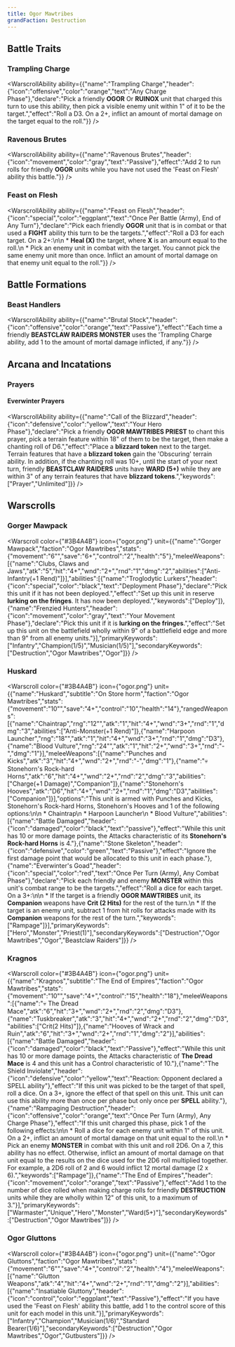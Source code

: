 ```yaml
---
title: Ogor Mawtribes
grandFaction: Destruction
---
```



## Battle Traits

### Trampling Charge

<WarscrollAbility ability={{"name":"Trampling Charge","header":{"icon":"offensive","color":"orange","text":"Any Charge Phase"},"declare":"Pick a friendly **OGOR** Or **RUINOX** unit that charged this turn to use this ability, then pick a visible enemy unit within 1\" of it to be the target.","effect":"Roll a D3. On a 2+, inflict an amount of mortal damage on the target equal to the roll."}} />

### Ravenous Brutes

<WarscrollAbility ability={{"name":"Ravenous Brutes","header":{"icon":"movement","color":"gray","text":"Passive"},"effect":"Add 2 to run rolls for friendly **OGOR** units while you have not used the 'Feast on Flesh' ability this battle."}} />

### Feast on Flesh

<WarscrollAbility ability={{"name":"Feast on Flesh","header":{"icon":"special","color":"eggplant","text":"Once Per Battle (Army), End of Any Turn"},"declare":"Pick each friendly **OGOR** unit that is in combat or that used a **FIGHT** ability this turn to be the targets.","effect":"Roll a D3 for each target. On a 2+:\n\n * **Heal (X)** the target, where **X** is an amount equal to the roll.\n * Pick an enemy unit in combat with the target. You cannot pick the same enemy unit more than once. Inflict an amount of mortal damage on that enemy unit equal to the roll."}} />



## Battle Formations

### Beast Handlers

<WarscrollAbility ability={{"name":"Brutal Stock","header":{"icon":"offensive","color":"orange","text":"Passive"},"effect":"Each time a friendly **BEASTCLAW RAIDERS MONSTER** uses the 'Trampling Charge ability, add 1 to the amount of mortal damage inflicted, if any."}} />



## Arcana and Incatations

### Prayers

#### Everwinter Prayers

<WarscrollAbility ability={{"name":"Call of the Blizzard","header":{"icon":"defensive","color":"yellow","text":"Your Hero Phase"},"declare":"Pick a friendly **OGOR MAWTRIBES PRIEST** to chant this prayer, pick a terrain feature within 18\" of them to be the target, then make a chanting roll of D6.","effect":"Place a **blizzard token** next to the target. Terrain features that have a **blizzard token** gain the 'Obscuring' terrain ability. In addition, if the chanting roll was 10+, until the start of your next turn, friendly **BEASTCLAW RAIDERS** units have **WARD (5+)** while they are within 3\" of any terrain features that have **blizzard tokens**.","keywords":["Prayer","Unlimited"]}} />





## Warscrolls

### Gorger Mawpack

<Warscroll color={"#3B4A4B"} icon={"ogor.png"} unit={{"name":"Gorger Mawpack","faction":"Ogor Mawtribes","stats":{"movement":"6\"","save":"6+","control":"2","health":"5"},"meleeWeapons":[{"name":"Clubs, Claws and Jaws","atk":"5","hit":"4+","wnd":"2+","rnd":"1","dmg":"2","abilities":["Anti-Infantry(+1 Rend)"]}],"abilities":[{"name":"Troglodytic Lurkers","header":{"icon":"special","color":"black","text":"Deployment Phase"},"declare":"Pick this unit if it has not been deployed.","effect":"Set up this unit in reserve **lurking on the fringes**. It has now been deployed.","keywords":["Deploy"]},{"name":"Frenzied Hunters","header":{"icon":"movement","color":"gray","text":"Your Movement Phase"},"declare":"Pick this unit if it is **lurking on the fringes**.","effect":"Set up this unit on the battlefield wholly within 9\" of a battlefield edge and more than 9\" from all enemy units."}],"primaryKeywords":["Infantry","Champion(1/5)","Musician(1/5)"],"secondaryKeywords":["Destruction","Ogor Mawtribes","Ogor"]}} />

### Huskard

<Warscroll color={"#3B4A4B"} icon={"ogor.png"} unit={{"name":"Huskard","subtitle":"On Store horm","faction":"Ogor Mawtribes","stats":{"movement":"10\"","save":"4+","control":"10","health":"14"},"rangedWeapons":[{"name":"Chaintrap","rng":"12\"","atk":"1","hit":"4+","wnd":"3+","rnd":"1","dmg":"3","abilities":["Anti-Monster(+1 Rend)"]},{"name":"Harpoon Launcher","rng":"18\"","atk":"1","hit":"4+","wnd":"3+","rnd":"1","dmg":"D3"},{"name":"Blood Vulture","rng":"24\"","atk":"1","hit":"2+","wnd":"3+","rnd":"-","dmg":"1"}],"meleeWeapons":[{"name":"Punches and Kicks","atk":"3","hit":"4+","wnd":"2+","rnd":"-","dmg":"1"},{"name":"💀 Stonehorn's Rock-hard Horns","atk":"6","hit":"4+","wnd":"2+","rnd":"2","dmg":"3","abilities":["Charge(+1 Damage)","Companion"]},{"name":"Stonehorn's Hooves","atk":"D6","hit":"4+","wnd":"2+","rnd":"1","dmg":"D3","abilities":["Companion"]}],"options":"This unit is armed with Punches and Kicks, Stonehorn's Rock-hard Horns, Stonehorn's Hooves and 1 of the following options:\n\n * Chaintrap\n * Harpoon Launcher\n * Blood Vulture","abilities":[{"name":"Battle Damaged","header":{"icon":"damaged","color":"black","text":"passive"},"effect":"While this unit has 10 or more damage points, the Attacks characteristic of its **Stonehorn's Rock-hard Horns** is 4."},{"name":"Stone Skeleton","header":{"icon":"defensive","color":"green","text":"Passive"},"effect":"Ignore the first damage point that would be allocated to this unit in each phase."},{"name":"Everwinter's Goad","header":{"icon":"special","color":"red","text":"Once Per Turn (Army), Any Combat Phase"},"declare":"Pick each friendly and enemy **MONSTER** within this unit's combat range to be the targets.","effect":"Roll a dice for each target. On a 3+:\n\n * If the target is a friendly **OGOR MAWTRIBES** unit, its **Companion** weapons have **Crit (2 Hits)** for the rest of the turn.\n * If the target is an enemy unit, subtract 1 from hit rolls for attacks made with its **Companion** weapons for the rest of the turn.","keywords":["Rampage"]}],"primaryKeywords":["Hero","Monster","Priest(1)"],"secondaryKeywords":["Destruction","Ogor Mawtribes","Ogor","Beastclaw Raiders"]}} />

### Kragnos

<Warscroll color={"#3B4A4B"} icon={"ogor.png"} unit={{"name":"Kragnos","subtitle":"The End of Empires","faction":"Ogor Mawtribes","stats":{"movement":"10\"","save":"4+","control":"15","health":"18"},"meleeWeapons":[{"name":"💀 The Dread Mace","atk":"6","hit":"3+","wnd":"2+","rnd":"2","dmg":"D3"},{"name":"Tuskbreaker","atk":"3","hit":"4+","wnd":"2+","rnd":"2","dmg":"D3","abilities":["Crit(2 Hits)"]},{"name":"Hooves of Wrack and Ruin","atk":"6","hit":"3+","wnd":"2+","rnd":"1","dmg":"2"}],"abilities":[{"name":"Battle Damaged","header":{"icon":"damaged","color":"black","text":"Passive"},"effect":"While this unit has 10 or more damage points, the Attacks characteristic of **The Dread Mace** is 4 and this unit has a Control characteristic of 10."},{"name":"The Shield Inviolate","header":{"icon":"defensive","color":"yellow","text":"Reaction: Opponent declared a SPELL ability"},"effect":"If this unit was picked to be the target of that spell, roll a dice. On a 3+, ignore the effect of that spell on this unit. This unit can use this ability more than once per phase but only once per **SPELL** ability."},{"name":"Rampaging Destruction","header":{"icon":"offensive","color":"orange","text":"Once Per Turn (Army), Any Charge Phase"},"effect":"If this unit charged this phase, pick 1 of the following effects:\n\n * Roll a dice for each enemy unit within 1\" of this unit. On a 2+, inflict an amount of mortal damage on that unit equal to the roll.\n * Pick an enemy **MONSTER** in combat with this unit and roll 2D6. On a 7, this ability has no effect. Otherwise, inflict an amount of mortal damage on that unit equal to the results on the dice used for the 2D6 roll multiplied together. For example, a 2D6 roll of 2 and 6 would inflict 12 mortal damage (2 x 6).","keywords":["Rampage"]},{"name":"The End of Empires","header":{"icon":"movement","color":"orange","text":"Passive"},"effect":"Add 1 to the number of dice rolled when making charge rolls for friendly **DESTRUCTION** units while they are wholly within 12\" of this unit, to a maximum of 3."}],"primaryKeywords":["Warmaster","Unique","Hero","Monster","Ward(5+)"],"secondaryKeywords":["Destruction","Ogor Mawtribes"]}} />

### Ogor Gluttons

<Warscroll color={"#3B4A4B"} icon={"ogor.png"} unit={{"name":"Ogor Gluttons","faction":"Ogor Mawtribes","stats":{"movement":"6\"","save":"4+","control":"2","health":"4"},"meleeWeapons":[{"name":"Glutton Weapons","atk":"4","hit":"4+","wnd":"2+","rnd":"1","dmg":"2"}],"abilities":[{"name":"Insatiable Gluttony","header":{"icon":"control","color":"eggplant","text":"Passive"},"effect":"If you have used the 'Feast on Flesh' ability this battle, add 1 to the control score of this unit for each model in this unit."}],"primaryKeywords":["Infantry","Champion","Musician(1/6)","Standard Bearer(1/6)"],"secondaryKeywords":["Destruction","Ogor Mawtribes","Ogor","Gutbusters"]}} />

